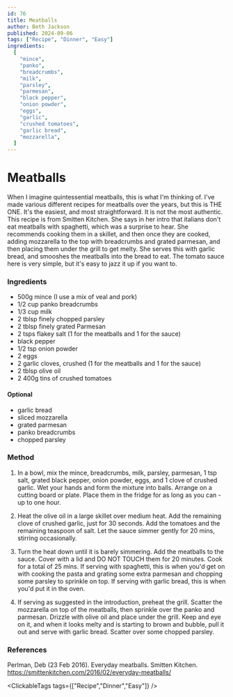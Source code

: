 ```yaml
---
id: 76
title: Meatballs
author: Beth Jackson
published: 2024-09-06
tags: ["Recipe", "Dinner", "Easy"]
ingredients:
  [
    "mince",
    "panko",
    "breadcrumbs",
    "milk",
    "parsley",
    "parmesan",
    "black pepper",
    "onion powder",
    "eggs",
    "garlic",
    "crushed tomatoes",
    "garlic bread",
    "mozzarella",
  ]
---
```


# Meatballs

<BlogTextWrapper>

When I imagine quintessential meatballs, this is what I'm thinking of. I've made various different recipes for meatballs over the years, but this is THE ONE. It's the easiest, and most straightforward. It is not the most authentic. This recipe is from Smitten Kitchen. She says in her intro that italians don't eat meatballs with spaghetti, which was a surprise to hear. She recommends cooking them in a skillet, and then once they are cooked, adding mozzarella to the top with breadcrumbs and grated parmesan, and then placing them under the grill to get melty. She serves this with garlic bread, and smooshes the meatballs into the bread to eat. The tomato sauce here is very simple, but it's easy to jazz it up if you want to.

</BlogTextWrapper>

<BlogTextWrapper>

### Ingredients

- 500g mince (I use a mix of veal and pork)
- 1/2 cup panko breadcrumbs
- 1/3 cup milk
- 2 tblsp finely chopped parsley
- 2 tblsp finely grated Parmesan
- 2 tsps flakey salt (1 for the meatballs and 1 for the sauce)
- black pepper
- 1/2 tsp onion powder
- 2 eggs
- 2 garlic cloves, crushed (1 for the meatballs and 1 for the sauce)
- 2 tblsp olive oil
- 2 400g tins of crushed tomatoes

#### Optional

- garlic bread
- sliced mozzarella
- grated parmesan
- panko breadcrumbs
- chopped parsley

</BlogTextWrapper>

<BlogTextWrapper>

### Method

1. In a bowl, mix the mince, breadcrumbs, milk, parsley, parmesan, 1 tsp salt, grated black pepper, onion powder, eggs, and 1 clove of crushed garlic. Wet your hands and form the mixture into balls. Arrange on a cutting board or plate. Place them in the fridge for as long as you can - up to one hour.

2. Heat the olive oil in a large skillet over medium heat. Add the remaining clove of crushed garlic, just for 30 seconds. Add the tomatoes and the remaining teaspoon of salt. Let the sauce simmer gently for 20 mins, stirring occasionally.

3. Turn the heat down until it is barely simmering. Add the meatballs to the sauce. Cover with a lid and DO NOT TOUCH them for 20 minutes. Cook for a total of 25 mins. If serving with spaghetti, this is when you'd get on with cooking the pasta and grating some extra parmesan and chopping some parsley to sprinkle on top. If serving with garlic bread, this is when you'd put it in the oven.

<Timer inputHours={0} inputMinutes={25} inputSeconds={0} />

4. If serving as suggested in the introduction, preheat the grill. Scatter the mozzarella on top of the meatballs, then sprinkle over the panko and parmesan. Drizzle with olive oil and place under the grill. Keep and eye on it, and when it looks melty and is starting to brown and bubble, pull it out and serve with garlic bread. Scatter over some chopped parsley.

</BlogTextWrapper>

<BlogTextWrapper>

### References

Perlman, Deb (23 Feb 2016). Everyday meatballs. Smitten Kitchen. https://smittenkitchen.com/2016/02/everyday-meatballs/

</BlogTextWrapper>

<ClickableTags tags={["Recipe","Dinner","Easy"]} />
